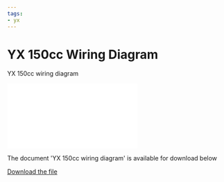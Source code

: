 ```yaml
---
tags:
- yx
---
```



# YX 150cc Wiring Diagram

YX 150cc wiring diagram

<div style={{ position: 'relative', paddingBottom: '141.4%', height: 0, overflow: 'hidden', maxWidth: '100%', background: '#f0f0f0' }}>
  <iframe
    src="/file/yx150ccwiring.pdf#toolbar=0&navpanes=0&scrollbar=0"
    style={{ position: 'absolute', top: 0, left: 0, width: '100%', height: '100%' }}
    frameBorder="0"
    scrolling="no">
  </iframe>
</div>

The document 'YX 150cc wiring diagram' is available for download below

[Download the file](../../../static/file/yx150ccwiring.pdf)
